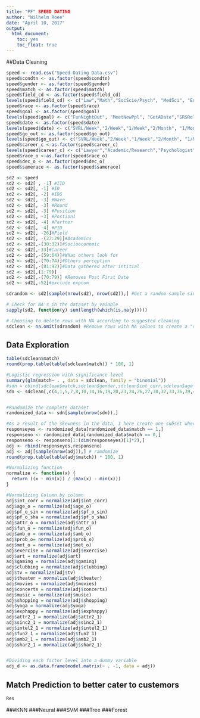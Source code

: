---
title: "PF" SPEED DATING
author: "Wilhelm Roee"
date: "April 10, 2017"
output: 
  html_document:
    toc: yes
    toc_float: true
---

##Data Cleaning 

```{r}
speed <- read.csv("Speed Dating Data.csv")
speed$condtn <- as.factor(speed$condtn)
speed$gender <- as.factor(speed$gender)
speed$match <- as.factor(speed$match)
speed$field_cd <- as.factor(speed$field_cd)
levels(speed$field_cd) <- c("Law","Math","SocScie/Psych", "MedSci", "Engineering", "English", "History", "Business", "Education", "Bio","SocialWork","Undergrad", "PoliSci", "Film","FineArts","Lang","Architecture","Other")
speed$race <- as.factor(speed$race)
speed$goal <- as.factor(speed$goal)
levels(speed$goal) <- c("FunNightOut", "MeetNewPpl", "GetADate","SRSRelationship", "ToSayIDidIt","Other")
speed$date <- as.factor(speed$date)
levels(speed$date) <- c("SVRL/Week","2/Week","1/Week","2/Month", "1/Month", "SVRL/Year", "AlmostNever")
speed$go_out <- as.factor(speed$go_out)
levels(speed$go_out) <- c("SVRL/Week","2/Week","1/Week","2/Month", "1/Month", "SVRL/Year", "AlmostNever")
speed$career_c <-as.factor(speed$career_c)
levels(speed$career_c) <- c("Lawyer","Academic/Research","Psychologist","DocMed", "Engineer", "Entertainment", "Banking/Consulting", "RealEstate","IntlAffairs","Undecided","SocialWork","SpeechPath","Politics", "ProSports", "Other", "Journalism", "Architecture")
speed$race_o <-as.factor(speed$race_o) 
speed$dec_o <- as.factor(speed$dec_o)
speed$samerace <- as.factor(speed$samerace)

sd2 <- speed
sd2 <- sd2[ , -1] #IID  
sd2 <- sd2[, -1] #ID  
sd2 <- sd2[, -2] #IDG
sd2 <- sd2[, -3] #Wave
sd2 <- sd2[, -3] #Round
sd2 <- sd2[, -3] #Position
sd2 <- sd2[, -3] #Postion1
sd2 <- sd2[, -4] #Partner 
sd2 <- sd2[, -4] #PID
sd2 <- sd2[, -26]#Field
sd2 <- sd2[, -(27:29)]#Academics
sd2 <- sd2[,-(30:32)]#Socioeconomic 
sd2 <- sd2[,-33]#Career
sd2 <- sd2[,-(59:64)]#What others look for
sd2 <- sd2[,-(70:74)]#Others perception
sd2 <- sd2[,-(81:92)]#Data gathered after intitial
sd2 <- sd2[,(1:79)]
sd2 <- sd2[,-(70:79)] #Removes Post First Date
sd2 <- sd2[,-52]#exclude expnum

sdrandom <- sd2[sample(nrow(sd2), nrow(sd2)),] #Get a random sample since the data is organized by participant

# Check for NA's in the dataset by vaiable
sapply(sd2, function(y) sum(length(which(is.na(y)))))

# Choosing to delete rows with NA according to suggested cleaning  
sdclean <- na.omit(sdrandom) #Remove rows with NA values to create a "clean" set
```


## Data Exploration 
```{r}
table(sdclean$match)
round(prop.table(table(sdclean$match)) * 100, 1)

#Logistic regression with significance level
summary(glm(match~ . , data = sdclean, family = "binomial"))
#sdn = cbind(sdclean$match,sdclean$gender,sdclean$int_corr,sdclean$age_o,sdclean$race_o,sdclean$pf_o_sin,sdclean$pf_o_sha,sdclean$attr_o,sdclean$)
sdn <- sdclean[,c(4,1,5,7,8,10,14,16,19,20,23,24,26,27,30,32,33,36,39,41,42,44,45,46,47,48,49,50,51,58,59,60,61,62,63)]


#Randomize the complete dataset
randomized_data <- sdn[sample(nrow(sdn)),]

#As a result of the skewness in the data, I here create one subset where the number of no responses has been reduced to the double of yes responses
responseyes <- randomized_data[randomized_data$match == 1,]
responseno <- randomized_data[randomized_data$match == 0,]
responseno <- responseno[1:(dim(responseyes)[1]*2),]
adj <- rbind(responseyes,responseno)
adj <- adj[sample(nrow(adj)),] # ramdomize
round(prop.table(table(adj$match)) * 100, 1)

#Normalizing function
normalize <- function(x) {
  return ((x - min(x)) / (max(x) - min(x)))
}

#Normalizing Column by column 
adj$int_corr = normalize(adj$int_corr)
adj$age_o = normalize(adj$age_o)
adj$pf_o_sin = normalize(adj$pf_o_sin)
adj$pf_o_sha = normalize(adj$pf_o_sha)
adj$attr_o = normalize(adj$attr_o)
adj$fun_o = normalize(adj$fun_o)
adj$amb_o = normalize(adj$amb_o)
adj$prob_o= normalize(adj$prob_o)
adj$met_o = normalize(adj$met_o)
adj$exercise = normalize(adj$exercise)
adj$art = normalize(adj$art)
adj$gaming = normalize(adj$gaming)
adj$clubbing = normalize(adj$clubbing)
adj$tv = normalize(adj$tv)
adj$theater = normalize(adj$theater)
adj$movies = normalize(adj$movies)
adj$concerts = normalize(adj$concerts)
adj$music = normalize(adj$music)
adj$shopping = normalize(adj$shopping)
adj$yoga = normalize(adj$yoga)
adj$exphappy = normalize(adj$exphappy)
adj$attr2_1 = normalize(adj$attr2_1)
adj$sinc2_1 = normalize(adj$sinc2_1)
adj$intel2_1 = normalize(adj$intel2_1)
adj$fun2_1 = normalize(adj$fun2_1)
adj$amb2_1 = normalize(adj$amb2_1)
adj$shar2_1 = normalize(adj$shar2_1)


#Dividing each factor level into a dummy variable
adj_d <- as.data.frame(model.matrix(~ . -1, data = adj))

```



## Match Prediction to better cater to custemors  
```{r}

Res
```


###KNN
###Neural
###SVM
###Tree
###Forest


